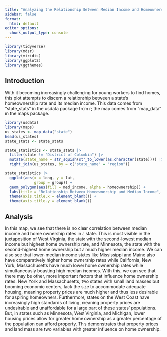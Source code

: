 ```yaml
---
title: "Analyzing the Relationship Between Median Income and Homeownership"
sidebar: false
format:
  html: default
editor_options:
  chunk_output_type: console
---
```


```r
library(tidyverse)
library(mdsr)   
library(viridis)
library(ggplot2)
library(ggthemes)
```

## Introduction

With it becoming increasingly challenging for young workers to find homes, this plot attempts to discern a relationship between a state's homeownership rate and its median income. This data comes from "state_stats" in the usdata package from r; the map comes from "map_data" in the maps package.

```r
library(usdata)
library(maps)
us_states <- map_data("state")
head(us_states)
state_stats <- state_stats
```

```r
state_statistics <- state_stats |>
  filter(state != "District of Columbia") |>
  mutate(state_name = str_squish(str_to_lower(as.character(state)))) |>
  right_join(us_states, by = c("state_name" = "region"))
```

```r
state_statistics |>
  ggplot(aes(x = long, y = lat, 
             group = group)) +
  geom_polygon(aes(fill = med_income, alpha = homeownership)) +
  labs(title = "Relationship Between Homeownership and Median Income", fill = "Median Income", alpha = "Homeownership") +
  theme(axis.title.x = element_blank()) +
  theme(axis.title.y = element_blank())
```

## Analysis

In this map, we see that there is no clear correlation between median income and home ownership rates in a state. This is most visible in the juxtaposition of West Virginia, the state with the second-lowest median income but highest home ownership rate, and Minnesota, the state with the second-highest home ownership but a much higher median income. We can also see that lower-median income states like Mississippi and Maine also have comparatively higher home ownership rates while California, New York, Massachusetts have much lower home ownership rates while simultaneously boasting high median incomes. With this, we can see that there may be other, more important factors that influence home ownership rates. New York and Massachusetts, two states with small land masses but booming economic centers, lack the size to accommodate adequate housing, meaning property prices are much higher and thus less desirable for aspiring homeowners. Furthermore, states on the West Coast have increasingly high standards of living, meaning property prices are undesirable and unaffordable for a large part of these states' populations. But, in states such as Minnesota, West Virginia, and Michigan, lower housing prices allow for greater home ownership as a greater percentage of the population can afford property. This demonstrates that property prices and land mass are two variables with greater influence on home ownership.
